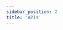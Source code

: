```yaml
---
sidebar_position: 2
title: 'APIs'
---
```



<div className=" grid grid-cols-2 gap-4">
  <ApiCard url="/docs/apis/ssi-service" name="SSI Service API" description="Lorem ipsum dolor sit amet, consectetur adipiscing elit. Suspendisse in arcu id libero malesuada imperdiet eu a tortor. Nullam varius vel nibh id rutrum.
" />
  <ApiCard
    url="https://tbd54566975.github.io/dwn-sdk-js/
"
    name="DWN JavaScript SDK"
  />
  <ApiCard
    url="https://pkg.go.dev/github.com/TBD54566975/ssi-sdk
"
    name="SSI SDK - Go Docs"
  />
</div>
